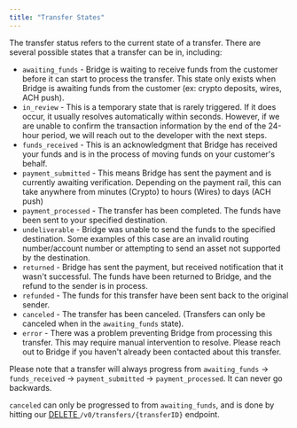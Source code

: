 ```yaml
---
title: "Transfer States"
---
```


The transfer status refers to the current state of a transfer. There are several possible states that a transfer can be in, including:

- `awaiting_funds` - Bridge is waiting to receive funds from the customer before it can start to process the transfer. This state only exists when Bridge is awaiting funds from the customer (ex: crypto deposits, wires, ACH push).
- `in_review` - This is a temporary state that is rarely triggered. If it does occur, it usually resolves automatically within seconds. However, if we are unable to confirm the transaction information by the end of the 24-hour period, we will reach out to the developer with the next steps.
- `funds_received` - This is an acknowledgment that Bridge has received your funds and is in the process of moving funds on your customer's behalf.
- `payment_submitted` - This means Bridge has sent the payment and is currently awaiting verification. Depending on the payment rail, this can take anywhere from minutes (Crypto) to hours (Wires) to days (ACH push)
- `payment_processed` - The transfer has been completed. The funds have been sent to your specified destination.
- `undeliverable` - Bridge was unable to send the funds to the specified destination. Some examples of this case are an invalid routing number/account number or attempting to send an asset not supported by the destination.
- `returned` - Bridge has sent the payment, but received notification that it wasn't successful. The funds have been returned to Bridge, and the refund to the sender is in process.
- `refunded` - The funds for this transfer have been sent back to the original sender.
- `canceled` - The transfer has been canceled. (Transfers can only be canceled when in the `awaiting_funds` state).
- `error` - There was a problem preventing Bridge from processing this transfer. This may require manual intervention to resolve. Please reach out to Bridge if you haven't already been contacted about this transfer.

Please note that a transfer will always progress from `awaiting_funds` → `funds_received` → `payment_submitted` → `payment_processed`. It can never go backwards.

`canceled` can only be progressed to from `awaiting_funds`, and is done by hitting our [<u>DELETE </u>](https://apidocs.bridge.xyz/reference/delete_transfers-transferid)`/v0/transfers/{transferID}` endpoint.